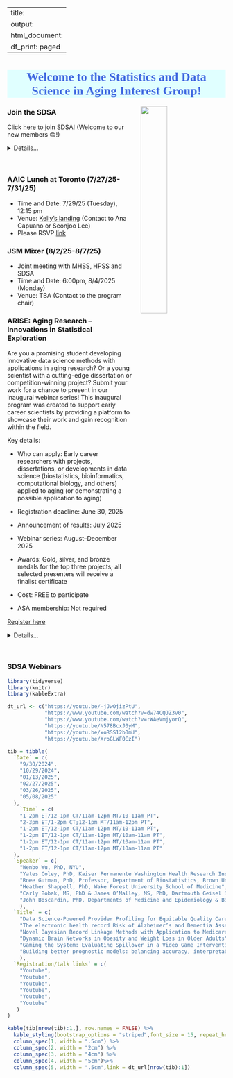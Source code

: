
---
title:
output:
  html_document:
    df_print: paged
---

<h1 style="background-color:LightCyan;text-align:center;font-family:'Comic Sans MS';color:RoyalBlue;">Welcome to the Statistics and Data Science in Aging Interest Group!</h1>

<p>

<img src="images/SDSAlogo2.webp" style="width:35%" align="right" hspace="20"> 

</p>

### Join the SDSA

<p> Click [here](https://form.jotform.com/zzlalo/friends-of-sdsa) to join SDSA! (Welcome to our new members 😊!)</p>

<details>
  <summary>Details...</summary>
<embed src="files/SDSA flyer v2.pdf#toolbar=0" width="600px" height="800px"
    scrolling="auto"/>
</details>

<br>


### AAIC Lunch at Toronto (7/27/25-7/31/25)

* Time and Date: 7/29/25 (Tuesday), 12:15 pm
* Venue: [Kelly's landing](https://www.thelandinggroup.ca/en/menu/kellys/food.html) (Contact to Ana Capuano or Seonjoo Lee)
* Please RSVP [link](https://docs.google.com/forms/d/e/1FAIpQLSc-OaEkd60FSOkyN2KrBQuIwJXqY0muNiIyLDUFzLzUUHLucA/viewform?usp=header)

### JSM Mixer (8/2/25-8/7/25)

* Joint meeting with  MHSS, HPSS and SDSA
* Time and Date: 6:00pm, 8/4/2025 (Monday)
* Venue: TBA (Contact to the program chair)

### ARISE: Aging Research – Innovations in Statistical Exploration

Are you a promising student developing innovative data science methods with applications in aging research? Or a young scientist with a cutting-edge dissertation or competition-winning project? Submit your work for a chance to present in our inaugural webinar series! This inaugural program was created to support early career scientists by providing a platform to showcase their work and gain recognition within the field.

Key details:

* Who can apply: Early career researchers with projects, dissertations, or developments in data science (biostatistics, bioinformatics, computational biology, and others) applied to aging (or demonstrating a possible application to aging)

* Registration deadline: June 30, 2025

* Announcement of results: July 2025

* Webinar series: August–December 2025

* Awards: Gold, silver, and bronze medals for the top three projects; all selected presenters will receive a finalist certificate

* Cost: FREE to participate

* ASA membership: Not required

<p> [Register here](https://forms.gle/EUrtnrFyNiuoj2Mf7)</p>

<details>
  <summary>Details...</summary>
<embed src="files/SDSA ARISE.pdf#toolbar=0" width="600px" height="800px"
    scrolling="auto"/>
</details>
<br>


### SDSA Webinars 

```r
library(tidyverse)
library(knitr)
library(kableExtra)
```

```r

dt_url <- c("https://youtu.be/-jJwOjizPtU",
            "https://www.youtube.com/watch?v=dw74CQJZ3v0",
            "https://www.youtube.com/watch?v=rWAeVmjyorQ",
            "https://youtu.be/N578BcxJ0yM",
            "https://youtu.be/xoRSS12b0mU",
            "https://youtu.be/XroGLWF0EzI")

tib = tibble(
  `Date` = c(
    "9/30/2024",
    "10/29/2024",
    "01/13/2025",
    "02/27/2025",
    "03/26/2025",
    "05/08/2025"
  ),
    `Time` = c(
    "1-2pm ET/12-1pm CT/11am-12pm MT/10-11am PT",
    "2-3pm ET/1-2pm CT;12-1pm MT/11am-12pm PT",
    "1-2pm ET/12-1pm CT/11am-12pm MT/10-11am PT",
    "1-2pm ET/12-1pm CT/11am-12pm MT/10am-11am PT",
    "1-2pm ET/12-1pm CT/11am-12pm MT/10am-11am PT",
    "1-2pm ET/12-1pm CT/11am-12pm MT/10am-11am PT"
  ),
  `Speaker` = c(
    "Wenbo Wu, PhD, NYU",
    "Yates Coley, PhD, Kaiser Permanente Washington Health Research Institute & the University of Washington",
    "Roee Gutman, PhD, Professor, Department of Biostatistics, Brown University",
    "Heather Shappell, PhD, Wake Forest University School of Medicine",
    "Carly Bobak, MS, PhD & James O’Malley, MS, PhD, Dartmouth Geisel School of Medicine",
    "John Boscardin, PhD, Departments of Medicine and Epidemiology & Biostatistics, University of California, San Francisco"
    ),
  `Title` = c(
    "Data Science-Powered Provider Profiling for Equitable Quality Care in Alzheimer's and Dementia",
    "The electronic health record Risk of Alzheimer’s and Dementia Assessment Rule (eRADAR): External validation and embedded pragmatic clinical trial in two real-world healthcare systems",
    "Novel Bayesian Record Linkage Methods with Application to Medicare Beneficiaries",
    "Dynamic Brain Networks in Obesity and Weight Loss in Older Adults",
    "Gaming the System: Evaluating Spillover in a Video Game Intervention for Advanced Care Planning using Physician Social Networks",
    "Building better prognostic models: balancing accuracy, interpretability, and usability in the care of older adults"
    ),
  `Registration/talk links` = c(
    "Youtube",
    "Youtube",
    "Youtube",
    "Youtube",
    "Youtube",
    "Youtube"
   )
)

kable(tib[nrow(tib):1,], row.names = FALSE) %>%
  kable_styling(bootstrap_options = "striped",font_size = 15, repeat_header_method = "replace") %>%
  column_spec(1, width = ".5cm") %>%
  column_spec(2, width = "2cm") %>%
  column_spec(3, width = "4cm") %>%
  column_spec(4, width = "5cm")%>%
  column_spec(5, width = ".5cm",link = dt_url[nrow(tib):1])
```

